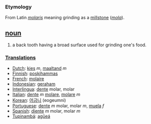 === Etymology ===
From Latin ''[[molaris]]'' meaning grinding as a [[millstone]] (''[[mola]]'').

== [[noun]] ==
# a back tooth having a broad surface used for grinding one's food.

===[[Translation]]s===
*[[Dutch]]: [[kies]] ''m'', [[maaltand]] ''m''
*[[Finnish]]: [[poskihammas]]
*[[French]]: [[molaire]]
*[[Indonesian]]: [[geraham]]
*[[Interlingua]]: [[dente]] molar, molar
*[[Italian]]: [[dente]] ''m'' [[molare]], [[molare]] ''m''
*[[Korean]]: [[어금니]] (eogeumni)
*[[Portuguese]]: [[dente]] ''m'' molar, molar ''m'', [[muela]] ''f''
*[[Spanish]]: [[diente]] ''m'' molar, molar ''m''
*[[Tupinambá]]: [[agûeá]]